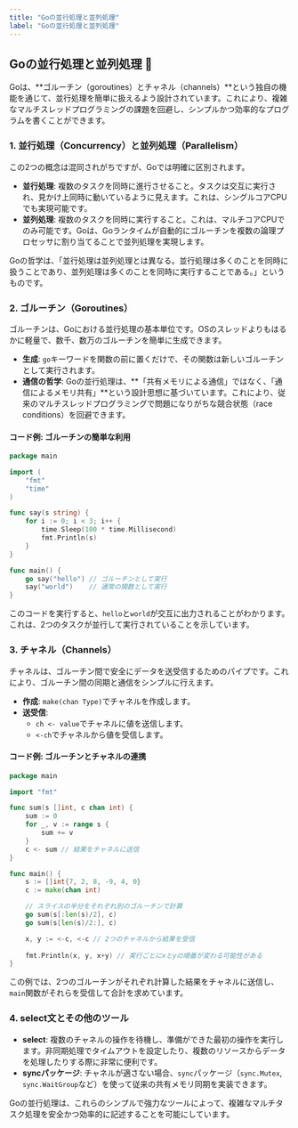 ```yaml
---
title: "Goの並行処理と並列処理"
label: "Goの並行処理と並列処理"
---
```


## Goの並行処理と並列処理 🚀

Goは、**ゴルーチン（goroutines）とチャネル（channels）**という独自の機能を通じて、並行処理を簡単に扱えるよう設計されています。これにより、複雑なマルチスレッドプログラミングの課題を回避し、シンプルかつ効率的なプログラムを書くことができます。

### 1. 並行処理（Concurrency）と並列処理（Parallelism）

この2つの概念は混同されがちですが、Goでは明確に区別されます。

- **並行処理**: 複数のタスクを同時に進行させること。タスクは交互に実行され、見かけ上同時に動いているように見えます。これは、シングルコアCPUでも実現可能です。
- **並列処理**: 複数のタスクを同時に実行すること。これは、マルチコアCPUでのみ可能です。Goは、Goランタイムが自動的にゴルーチンを複数の論理プロセッサに割り当てることで並列処理を実現します。

Goの哲学は、「並行処理は並列処理とは異なる。並行処理は多くのことを同時に扱うことであり、並列処理は多くのことを同時に実行することである。」というものです。

### 2. ゴルーチン（Goroutines）

ゴルーチンは、Goにおける並行処理の基本単位です。OSのスレッドよりもはるかに軽量で、数千、数万のゴルーチンを簡単に生成できます。

- **生成**: `go`キーワードを関数の前に置くだけで、その関数は新しいゴルーチンとして実行されます。
- **通信の哲学**: Goの並行処理は、**「共有メモリによる通信」ではなく、「通信によるメモリ共有」**という設計思想に基づいています。これにより、従来のマルチスレッドプログラミングで問題になりがちな競合状態（race conditions）を回避できます。

#### コード例: ゴルーチンの簡単な利用

```go
package main

import (
    "fmt"
    "time"
)

func say(s string) {
    for i := 0; i < 3; i++ {
        time.Sleep(100 * time.Millisecond)
        fmt.Println(s)
    }
}

func main() {
    go say("hello") // ゴルーチンとして実行
    say("world")    // 通常の関数として実行
}
```

このコードを実行すると、`hello`と`world`が交互に出力されることがわかります。これは、2つのタスクが並行して実行されていることを示しています。

### 3. チャネル（Channels）

チャネルは、ゴルーチン間で安全にデータを送受信するためのパイプです。これにより、ゴルーチン間の同期と通信をシンプルに行えます。

- **作成**: `make(chan Type)`でチャネルを作成します。
- **送受信**:
  - `ch <- value`でチャネルに値を送信します。
  - `<-ch`でチャネルから値を受信します。

#### コード例: ゴルーチンとチャネルの連携

```go
package main

import "fmt"

func sum(s []int, c chan int) {
    sum := 0
    for _, v := range s {
        sum += v
    }
    c <- sum // 結果をチャネルに送信
}

func main() {
    s := []int{7, 2, 8, -9, 4, 0}
    c := make(chan int)

    // スライスの半分をそれぞれ別のゴルーチンで計算
    go sum(s[:len(s)/2], c)
    go sum(s[len(s)/2:], c)

    x, y := <-c, <-c // 2つのチャネルから結果を受信
    
    fmt.Println(x, y, x+y) // 実行ごとにxとyの順番が変わる可能性がある
}
```

この例では、2つのゴルーチンがそれぞれ計算した結果をチャネルに送信し、`main`関数がそれらを受信して合計を求めています。

### 4. select文とその他のツール

- **select**: 複数のチャネルの操作を待機し、準備ができた最初の操作を実行します。非同期処理でタイムアウトを設定したり、複数のリソースからデータを処理したりする際に非常に便利です。
- **syncパッケージ**: チャネルが適さない場合、`sync`パッケージ（`sync.Mutex`, `sync.WaitGroup`など）を使って従来の共有メモリ同期を実装できます。

Goの並行処理は、これらのシンプルで強力なツールによって、複雑なマルチタスク処理を安全かつ効率的に記述することを可能にしています。
